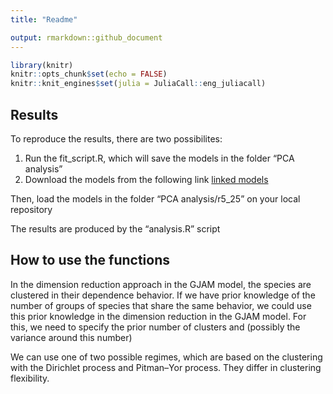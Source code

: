 ```yaml
---
title: "Readme"

output: rmarkdown::github_document
---
```


```r
library(knitr)
knitr::opts_chunk$set(echo = FALSE)
knitr::knit_engines$set(julia = JuliaCall::eng_juliacall)
```

## Results

To reproduce the results, there are two possibilites:

1. Run the fit_script.R, which will save the models in the folder "PCA analysis"
2. Download the models from the following link [linked models](https://drive.google.com/open?id=1sRu7Q7rJ4aIYp-YCKOa_igA5Ofzc7tRH)

Then, load the models in the folder "PCA analysis/r5_25" on your local repository

The results are produced by the "analysis.R" script

## How to use the functions

In the dimension reduction approach in the GJAM model, the species are clustered in their dependence behavior.
If we have prior knowledge of the number of groups of species that share the same behavior, we could use this prior knowledge in the dimension reduction in the GJAM model. For this, we need to specify the prior number of clusters and (possibly the variance around this number)\

We can use one of two possible regimes, which are based on the clustering with the Dirichlet process and Pitman--Yor process. They differ in clustering flexibility.

